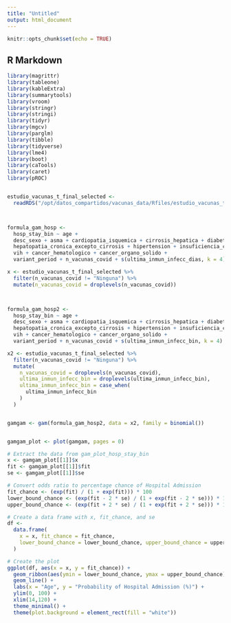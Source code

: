```yaml
---
title: "Untitled"
output: html_document
---
```


```r
knitr::opts_chunk$set(echo = TRUE)
```

## R Markdown



```r

library(magrittr)
library(tableone)
library(kableExtra)
library(summarytools)
library(vroom)
library(stringr)
library(stringi)
library(tidyr)
library(mgcv)
library(parglm)
library(tibble)
library(tidyverse)
library(lme4)
library(boot)
library(caTools)
library(caret)
library(pROC)


estudio_vacunas_t_final_selected <- 
  readRDS("/opt/datos_compartidos/vacunas_data/Rfiles/estudio_vacunas_t_final_selected_manuscript.rds")



formula_gam_hosp <- 
  hosp_stay_bin ~ age + 
  desc_sexo + asma + cardiopatia_isquemica + cirrosis_hepatica + diabetes + epoc +
  hepatopatia_cronica_excepto_cirrosis + hipertension + insuficiencia_cardiaca + insuficiencia_renal_cronica +
  vih + cancer_hematologico + cancer_organo_solido + 
  variant_period + n_vacunas_covid + s(ultima_inmun_infecc_dias, k = 4)

x <- estudio_vacunas_t_final_selected %>% 
  filter(n_vacunas_covid != "Ninguna") %>% 
  mutate(n_vacunas_covid = droplevels(n_vacunas_covid))



formula_gam_hosp2 <- 
  hosp_stay_bin ~ age + 
  desc_sexo + asma + cardiopatia_isquemica + cirrosis_hepatica + diabetes + epoc +
  hepatopatia_cronica_excepto_cirrosis + hipertension + insuficiencia_cardiaca + insuficiencia_renal_cronica +
  vih + cancer_hematologico + cancer_organo_solido + 
  variant_period + n_vacunas_covid + s(ultima_inmun_infecc_bin, k = 4)

x2 <- estudio_vacunas_t_final_selected %>% 
  filter(n_vacunas_covid != "Ninguna") %>% 
  mutate(
    n_vacunas_covid = droplevels(n_vacunas_covid),
    ultima_inmun_infecc_bin = droplevels(ultima_inmun_infecc_bin),
    ultima_inmun_infecc_bin = case_when(
      ultima_inmun_infecc_bin
    )
  )


gamgam <- gam(formula_gam_hosp2, data = x2, family = binomial())


gamgam_plot <- plot(gamgam, pages = 0)

# Extract the data from gam_plot_hosp_stay_bin
x <- gamgam_plot[[1]]$x
fit <- gamgam_plot[[1]]$fit
se <- gamgam_plot[[1]]$se

# Convert odds ratio to percentage chance of Hospital Admission
fit_chance <- (exp(fit) / (1 + exp(fit))) * 100
lower_bound_chance <- (exp(fit - 2 * se) / (1 + exp(fit - 2 * se))) * 100
upper_bound_chance <- (exp(fit + 2 * se) / (1 + exp(fit + 2 * se))) * 100

# Create a data frame with x, fit_chance, and se
df <- 
  data.frame(
    x = x, fit_chance = fit_chance, 
    lower_bound_chance = lower_bound_chance, upper_bound_chance = upper_bound_chance
  )

# Create the plot
ggplot(df, aes(x = x, y = fit_chance)) +
  geom_ribbon(aes(ymin = lower_bound_chance, ymax = upper_bound_chance), fill = "#2980b9", alpha = 0.3) +
  geom_line() +
  labs(x = "Age", y = "Probability of Hospital Admission (%)") +
  ylim(0, 100) + 
  xlim(14,120) +
  theme_minimal() + 
  theme(plot.background = element_rect(fill = "white"))



```














